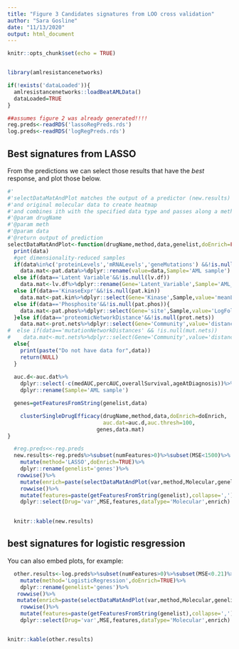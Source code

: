 ```yaml
---
title: "Figure 3 Candidates signatures from LOO cross validation"
author: "Sara Gosline"
date: "11/13/2020"
output: html_document
---
```


```r
knitr::opts_chunk$set(echo = TRUE)


library(amlresistancenetworks)

if(!exists('dataLoaded')){
  amlresistancenetworks::loadBeatAMLData()
  dataLoaded=TRUE
}

##assumes figure 2 was already generated!!!!
reg.preds<-readRDS('lassoRegPreds.rds')
log.preds<-readRDS('logRegPreds.rds')

```

## Best signatures from LASSO

From the predictions we can select those results that have the _best_ response, and plot those below. 

```r


#'
#'selectDataMatAndPlot matches the output of a predictor (new.results) to the AUC data
#'and original molecular data to create heatmap
#'and combines ith with the specified data type and passes along a method to be used
#'@param drugName
#'@param meth
#'@param data
#'@return output of prediction
selectDataMatAndPlot<-function(drugName,method,data,genelist,doEnrich=FALSE){
  print(data)
  #get dimensionality-reduced samples
  if(data%in%c('proteinLevels','mRNALevels','geneMutations') &&!is.null(pat.data))
    data.mat<-pat.data%>%dplyr::rename(value=data,Sample='AML sample')
  else if(data=='Latent Variable'&&!is.null(lv.df))
    data.mat<-lv.df%>%dplyr::rename(Gene='Latent_Variable',Sample='AML_sample',value='Loading')
  else if(data=='KinaseExpr'&&!is.null(pat.kin))
    data.mat<-pat.kin%>%dplyr::select(Gene='Kinase',Sample,value='meanLFC')
  else if(data=='Phosphosite'&&!is.null(pat.phos)){
    data.mat<-pat.phos%>%dplyr::select(Gene='site',Sample,value='LogFoldChange')
  }else if(data=='proteomicNetworkDistance'&&!is.null(prot.nets))
    data.mat<-prot.nets%>%dplyr::select(Gene='Community',value='distance',Sample=`AML sample`)
#  else if(data=='mutationNetworkDistances' && !is.null(mut.nets))
#    data.mat<-mut.nets%>%dplyr::select(Gene='Community',value='distance',Sample=`AML sample`)
  else{
    print(paste("Do not have data for",data))
    return(NULL)
  }
  
  auc.d<-auc.dat%>%
    dplyr::select(-c(medAUC,percAUC,overallSurvival,ageAtDiagnosis))%>%
    dplyr::rename(Sample='AML sample')

  genes=getFeaturesFromString(genelist,data)

    clusterSingleDrugEfficacy(drugName,method,data,doEnrich=doEnrich,
                              auc.dat=auc.d,auc.thresh=100,
                            genes,data.mat)  
}

  #reg.preds<<-reg.preds
  new.results<-reg.preds%>%subset(numFeatures>0)%>%subset(MSE<1500)%>%  
    mutate(method='LASSO',doEnrich=TRUE)%>%
    dplyr::rename(genelist='genes')%>%
   rowwise()%>%
    mutate(enrich=paste(selectDataMatAndPlot(var,method,Molecular,genelist,doEnrich)$Description,collapse=','))%>%
    rowwise()%>%
    mutate(features=paste(getFeaturesFromString(genelist),collapse=','))%>%
    dplyr::select(Drug='var',MSE,features,dataType='Molecular',enrich)

  
  knitr::kable(new.results)
```

## best signatures for logistic resgression

You can also embed plots, for example:

```r

  other.results<-log.preds%>%subset(numFeatures>0)%>%subset(MSE<0.21)%>%  
    mutate(method='LogisticRegression',doEnrich=TRUE)%>%
    dplyr::rename(genelist='genes')%>%
   rowwise()%>%
   mutate(enrich=paste(selectDataMatAndPlot(var,method,Molecular,genelist,doEnrich)$Description,collapse=','))%>%
    rowwise()%>%
    mutate(features=paste(getFeaturesFromString(genelist),collapse=','))%>%
    dplyr::select(Drug='var',MSE,features,dataType='Molecular',enrich)


knitr::kable(other.results)

```


